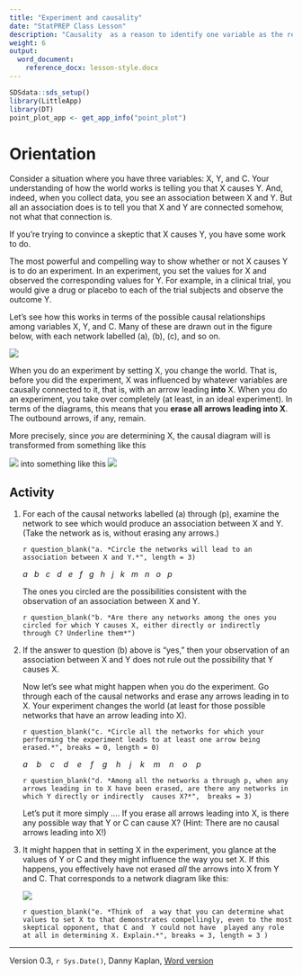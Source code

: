 ```yaml
---
title: "Experiment and causality"
date: "StatPREP Class Lesson"
description: "Causality  as a reason to identify one variable as the response and another as the explanatory."
weight: 6
output:
  word_document:
    reference_docx: lesson-style.docx
---
```




```r
SDSdata::sds_setup()
library(LittleApp)
library(DT)
point_plot_app <- get_app_info("point_plot") 
```

# Orientation

Consider a situation where you have three variables: X, Y, and C. Your understanding of how the world works is telling you that X causes Y. And, indeed, when you collect data, you see an association between X and Y. But all an association does is to tell you that X and Y are connected somehow, not what that connection is.

If you’re trying to convince a skeptic that X causes Y, you have some work to do.

The most powerful and compelling way to show whether or not X causes Y is to do an experiment. In an experiment, you set the values for X and observed the corresponding values for Y. For example, in a clinical trial, you would give a drug or placebo to each of the trial subjects and observe the outcome Y.

Let’s see how this works in terms of the possible causal relationships among variables X, Y, and C. Many of these are drawn out in the figure below, with each network labelled (a), (b), (c), and so on.

![](/images/many-dags.png)

When you do an experiment by setting X, you change the world. That is, before you did the experiment, X was influenced by whatever variables are causally connected to it, that is, with an arrow leading **into** X. When you do an experiment, you take over completely (at least, in an ideal experiment). In terms of the diagrams, this means that you **erase all arrows leading into X**. The outbound arrows, if any, remain.

More precisely, since *you* are determining X, the causal diagram will is transformed from something like this

![](/images/experiment0.png) into something like this ![](/images/experiment1.png)



## Activity

1. For each of the causal networks labelled (a) through (p), examine the network to see which would produce an association between X and Y. (Take the network as is, without erasing any arrows.)

    `r question_blank("a. *Circle the networks will lead to an association between X and Y.*", length = 3)`
    
    *a   b   c   d   e   f   g   h   j   k   m   n   o   p*

    The ones you circled are the possibilities consistent with the observation of an association between X and Y.

    `r question_blank("b. *Are there any networks among the ones you circled for which Y causes X, either directly or indirectly  through C? Underline them*")`
    
2. If the  answer to question (b)  above is "yes," then your observation of an association between X and Y does not rule out the  possibility that Y causes X.

    Now let's see what might happen when you do the experiment. Go through each  of the causal networks and erase any arrows leading in to X. Your experiment changes the world (at least for those possible networks that have an arrow leading into X).
    
    `r question_blank("c. *Circle all the networks for which your performing the experiment leads to at least one arrow being erased.*", breaks = 0, length = 0)`
     
    *a    b    c    d    e    f    g    h    j    k    m    n    o    p*
         
    `r question_blank("d. *Among all the networks a through p, when any arrows leading in to X have been erased, are there any networks in which Y directly or indirectly  causes X?*",  breaks = 3)`
    
    Let's put it more simply .... If you erase  all  arrows leading into X,  is there any possible way that Y or C can cause X? (Hint: There are no causal arrows leading into X!)

3. It might happen that in setting X in  the experiment, you glance at the values of Y or C and they might influence the way you set X. If this happens, you effectively have not  erased *all* the arrows into X from Y and C. That corresponds to a network diagram like this:

    ![](/images/experiment2.png)

    `r question_blank("e. *Think of  a way that you can determine what values to set X to that demonstrates compellingly, even to the most skeptical opponent, that C and  Y could not have  played any role at all in determining X. Explain.*", breaks = 3, length = 3 )`
    
    
----------------------

Version 0.3, `r Sys.Date()`, Danny Kaplan, [Word version](`r paste0("/word-versions/",tools::file_path_sans_ext(knitr::current_input()), ".docx")`) 